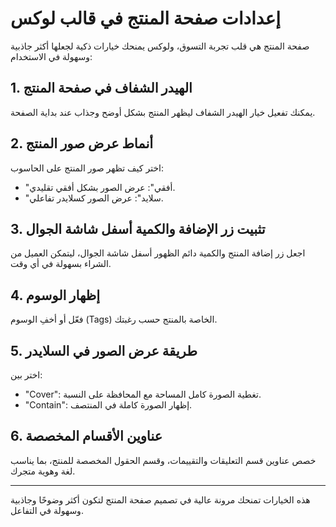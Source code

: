 # إعدادات صفحة المنتج في قالب لوكس

صفحة المنتج هي قلب تجربة التسوق، ولوكس يمنحك خيارات ذكية لجعلها أكثر جاذبية وسهولة في الاستخدام:

## 1. الهيدر الشفاف في صفحة المنتج
يمكنك تفعيل خيار الهيدر الشفاف ليظهر المنتج بشكل أوضح وجذاب عند بداية الصفحة.

## 2. أنماط عرض صور المنتج
اختر كيف تظهر صور المنتج على الحاسوب:
- "أفقي": عرض الصور بشكل أفقي تقليدي.
- "سلايد": عرض الصور كسلايدر تفاعلي.

## 3. تثبيت زر الإضافة والكمية أسفل شاشة الجوال
اجعل زر إضافة المنتج والكمية دائم الظهور أسفل شاشة الجوال، ليتمكن العميل من الشراء بسهولة في أي وقت.

## 4. إظهار الوسوم
فعّل أو أخفِ الوسوم (Tags) الخاصة بالمنتج حسب رغبتك.

## 5. طريقة عرض الصور في السلايدر
اختر بين:
- "Cover": تغطية الصورة كامل المساحة مع المحافظة على النسبة.
- "Contain": إظهار الصورة كاملة في المنتصف.

## 6. عناوين الأقسام المخصصة
خصص عناوين قسم التعليقات والتقييمات، وقسم الحقول المخصصة للمنتج، بما يناسب لغة وهوية متجرك.

---

هذه الخيارات تمنحك مرونة عالية في تصميم صفحة المنتج لتكون أكثر وضوحًا وجاذبية وسهولة في التفاعل.
